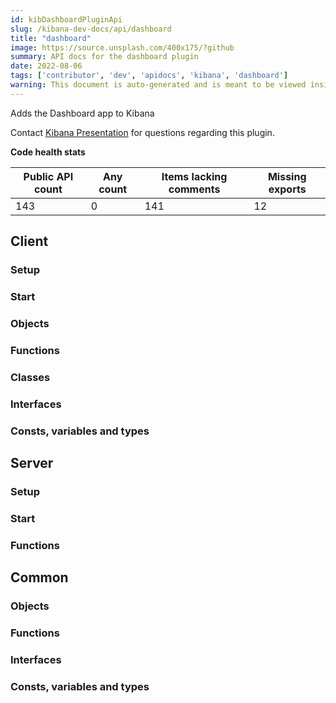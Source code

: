 ```yaml
---
id: kibDashboardPluginApi
slug: /kibana-dev-docs/api/dashboard
title: "dashboard"
image: https://source.unsplash.com/400x175/?github
summary: API docs for the dashboard plugin
date: 2022-08-06
tags: ['contributor', 'dev', 'apidocs', 'kibana', 'dashboard']
warning: This document is auto-generated and is meant to be viewed inside our experimental, new docs system. Reach out in #docs-engineering for more info.
---
```


Adds the Dashboard app to Kibana

Contact [Kibana Presentation](https://github.com/orgs/elastic/teams/kibana-presentation) for questions regarding this plugin.

**Code health stats**

| Public API count  | Any count | Items lacking comments | Missing exports |
|-------------------|-----------|------------------------|-----------------|
| 143 | 0 | 141 | 12 |

## Client

### Setup
<DocDefinitionList data={[dashboardObj.client.setup]}/>

### Start
<DocDefinitionList data={[dashboardObj.client.start]}/>

### Objects
<DocDefinitionList data={dashboardObj.client.objects}/>

### Functions
<DocDefinitionList data={dashboardObj.client.functions}/>

### Classes
<DocDefinitionList data={dashboardObj.client.classes}/>

### Interfaces
<DocDefinitionList data={dashboardObj.client.interfaces}/>

### Consts, variables and types
<DocDefinitionList data={dashboardObj.client.misc}/>

## Server

### Setup
<DocDefinitionList data={[dashboardObj.server.setup]}/>

### Start
<DocDefinitionList data={[dashboardObj.server.start]}/>

### Functions
<DocDefinitionList data={dashboardObj.server.functions}/>

## Common

### Objects
<DocDefinitionList data={dashboardObj.common.objects}/>

### Functions
<DocDefinitionList data={dashboardObj.common.functions}/>

### Interfaces
<DocDefinitionList data={dashboardObj.common.interfaces}/>

### Consts, variables and types
<DocDefinitionList data={dashboardObj.common.misc}/>

